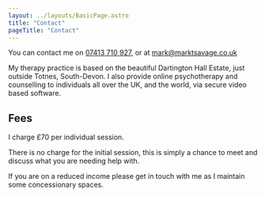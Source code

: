 ```yaml
---
layout: ../layouts/BasicPage.astro
title: "Contact"
pageTitle: "Contact"
---
```


You can contact me on [07413 710 927](tel:07413710927), or at [mark@marktsavage.co.uk](mailto:mark@marktsavage.co.uk)

My therapy practice is based on the beautiful Dartington Hall Estate, just outside Totnes, South-Devon. I also provide online psychotherapy and counselling to individuals all over the UK, and the world, via secure video based software.

## Fees

I charge £70 per individual session.

There is no charge for the initial session, this is simply a chance to meet and discuss what you are needing help with.

If you are on a reduced income please get in touch with me as I maintain some concessionary spaces.
